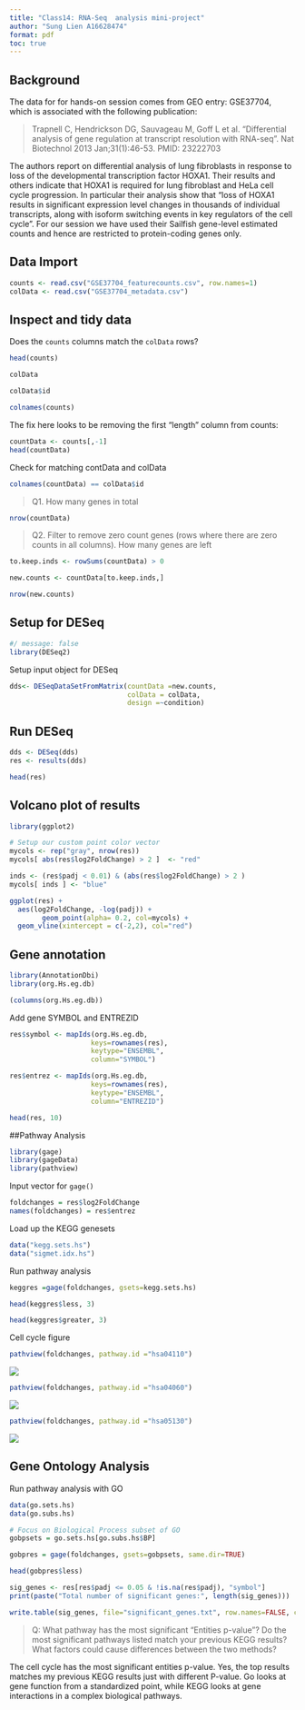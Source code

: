 ```yaml
---
title: "Class14: RNA-Seq  analysis mini-project"
author: "Sung Lien A16628474"
format: pdf
toc: true
---
```



## Background
The data for for hands-on session comes from GEO entry: GSE37704, which is associated with the following publication:

>Trapnell C, Hendrickson DG, Sauvageau M, Goff L et al. "Differential analysis of gene regulation at transcript resolution with RNA-seq". Nat Biotechnol 2013 Jan;31(1):46-53. PMID: 23222703

The authors report on differential analysis of lung fibroblasts in response to loss of the developmental transcription factor HOXA1. Their results and others indicate that HOXA1 is required for lung fibroblast and HeLa cell cycle progression. In particular their analysis show that "loss of HOXA1 results in significant expression level changes in thousands of individual transcripts, along with isoform switching events in key regulators of the cell cycle". For our session we have used their Sailfish gene-level estimated counts and hence are restricted to protein-coding genes only.

## Data Import

```r
counts <- read.csv("GSE37704_featurecounts.csv", row.names=1)
colData <- read.csv("GSE37704_metadata.csv")
```


## Inspect and tidy data

Does the `counts` columns match the `colData` rows?

```r
head(counts)
```
```r
colData
```
```r
colData$id
```

```r
colnames(counts)
```

The fix here looks to be removing the first "length" column from counts:

```r
countData <- counts[,-1]
head(countData)
```


Check for matching contData and colData
```r
colnames(countData) == colData$id
```

>Q1. How many genes in total

```r
nrow(countData)
```

>Q2. Filter to remove zero count genes (rows where there are zero counts in all columns). How many genes are left

```r
to.keep.inds <- rowSums(countData) > 0
```

```r
new.counts <- countData[to.keep.inds,]
```

```r
nrow(new.counts)
```


## Setup for DESeq
```r
#/ message: false
library(DESeq2)
```
Setup input object for DESeq
```r
dds<- DESeqDataSetFromMatrix(countData =new.counts,
                             colData = colData,
                             design =~condition)
```


## Run DESeq

```r
dds <- DESeq(dds)
res <- results(dds)
```

```r
head(res)
```



## Volcano plot of results

```r
library(ggplot2)
```

```r
# Setup our custom point color vector 
mycols <- rep("gray", nrow(res))
mycols[ abs(res$log2FoldChange) > 2 ]  <- "red" 

inds <- (res$padj < 0.01) & (abs(res$log2FoldChange) > 2 )
mycols[ inds ] <- "blue"

ggplot(res) +
  aes(log2FoldChange, -log(padj)) +
        geom_point(alpha= 0.2, col=mycols) +
  geom_vline(xintercept = c(-2,2), col="red")
```


## Gene annotation

```r
library(AnnotationDbi)
library(org.Hs.eg.db)
```

```r
(columns(org.Hs.eg.db))
```


Add gene SYMBOL and ENTREZID
```r
res$symbol <- mapIds(org.Hs.eg.db,
                    keys=rownames(res), 
                    keytype="ENSEMBL",
                    column="SYMBOL")

res$entrez <- mapIds(org.Hs.eg.db,
                    keys=rownames(res),
                    keytype="ENSEMBL",
                    column="ENTREZID")
```


```r
head(res, 10)
```

##Pathway Analysis


```r
library(gage)
library(gageData)
library(pathview)
```

Input vector for `gage()`

```r
foldchanges = res$log2FoldChange
names(foldchanges) = res$entrez
```


Load up the KEGG genesets
```r
data("kegg.sets.hs")
data("sigmet.idx.hs")
```


Run pathway analysis
```r
keggres =gage(foldchanges, gsets=kegg.sets.hs)
```

```r
head(keggres$less, 3)
```
```r
head(keggres$greater, 3)
```

Cell cycle figure
```r
pathview(foldchanges, pathway.id ="hsa04110")
```
![](hsa04110.pathview.png)
```r
pathview(foldchanges, pathway.id ="hsa04060")
```
![](hsa04060.png)

```r
pathview(foldchanges, pathway.id ="hsa05130")
```

![](hsa05130.png)

## Gene Ontology Analysis


Run pathway analysis with GO
```r
data(go.sets.hs)
data(go.subs.hs)

# Focus on Biological Process subset of GO
gobpsets = go.sets.hs[go.subs.hs$BP]

gobpres = gage(foldchanges, gsets=gobpsets, same.dir=TRUE)

head(gobpres$less)
```

```r
sig_genes <- res[res$padj <= 0.05 & !is.na(res$padj), "symbol"]
print(paste("Total number of significant genes:", length(sig_genes)))
```

```r
write.table(sig_genes, file="significant_genes.txt", row.names=FALSE, col.names=FALSE, quote=FALSE)
```


>Q: What pathway has the most significant “Entities p-value”? Do the most significant pathways listed match your previous KEGG results? What factors could cause differences between the two methods?

The cell cycle has the most significant entities p-value. Yes, the top results matches my previous KEGG results just with different P-value. Go looks at gene function from a standardized point, while KEGG looks at gene interactions in a complex biological pathways.